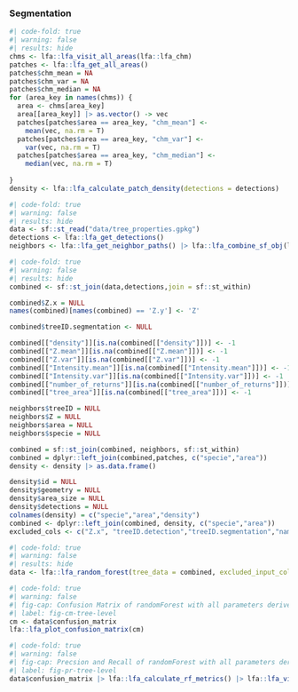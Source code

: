
### Segmentation

```r
#| code-fold: true
#| warning: false
#| results: hide
chms <- lfa::lfa_visit_all_areas(lfa::lfa_chm)
patches <- lfa::lfa_get_all_areas()
patches$chm_mean = NA
patches$chm_var = NA
patches$chm_median = NA
for (area_key in names(chms)) {
  area <- chms[area_key]
  area[[area_key]] |> as.vector() -> vec
  patches[patches$area == area_key, "chm_mean"] <-
    mean(vec, na.rm = T)
  patches[patches$area == area_key, "chm_var"] <-
    var(vec, na.rm = T)
  patches[patches$area == area_key, "chm_median"] <-
    median(vec, na.rm = T)
  
}
density <- lfa::lfa_calculate_patch_density(detections = detections)
```


```r
#| code-fold: true
#| warning: false
#| results: hide
data <- sf::st_read("data/tree_properties.gpkg")
detections <- lfa::lfa_get_detections()
neighbors <- lfa::lfa_get_neighbor_paths() |> lfa::lfa_combine_sf_obj(lfa::lfa_get_all_areas())
```


```r
#| code-fold: true
#| warning: false
#| results: hide
combined <- sf::st_join(data,detections,join = sf::st_within)

combined$Z.x = NULL
names(combined)[names(combined) == 'Z.y'] <- 'Z'

combined$treeID.segmentation <- NULL

combined[["density"]][is.na(combined[["density"]])] <- -1
combined[["Z.mean"]][is.na(combined[["Z.mean"]])] <- -1
combined[["Z.var"]][is.na(combined[["Z.var"]])] <- -1
combined[["Intensity.mean"]][is.na(combined[["Intensity.mean"]])] <- -1
combined[["Intensity.var"]][is.na(combined[["Intensity.var"]])] <- -1
combined[["number_of_returns"]][is.na(combined[["number_of_returns"]])] <- -1
combined[["tree_area"]][is.na(combined[["tree_area"]])] <- -1

neighbors$treeID = NULL
neighbors$Z = NULL
neighbors$area = NULL
neighbors$specie = NULL

combined = sf::st_join(combined, neighbors, sf::st_within)
combined = dplyr::left_join(combined,patches, c("specie","area"))
density <- density |> as.data.frame()

density$id = NULL
density$geometry = NULL
density$area_size = NULL
density$detections = NULL
colnames(density) = c("specie","area","density")
combined <- dplyr::left_join(combined, density, c("specie","area"))
excluded_cols <- c("Z.x", "treeID.detection","treeID.segmentation","name_las_file","treeID","area","specie","geom","density.x")
```



```r
#| code-fold: true
#| warning: false
#| results: hide
data <- lfa::lfa_random_forest(tree_data = combined, excluded_input_columns = excluded_cols,response_variable = "specie")
```

```r
#| code-fold: true
#| warning: false
#| fig-cap: Confusion Matrix of randomForest with all parameters derived from tree level.
#| label: fig-cm-tree-level
cm <- data$confusion_matrix
lfa::lfa_plot_confusion_matrix(cm)
```

```r
#| code-fold: true
#| warning: false
#| fig-cap: Precsion and Recall of randomForest with all parameters derived from tree level.
#| label: fig-pr-tree-level
data$confusion_matrix |> lfa::lfa_calculate_rf_metrics() |> lfa::lfa_visualize_rf_metrics()
```

